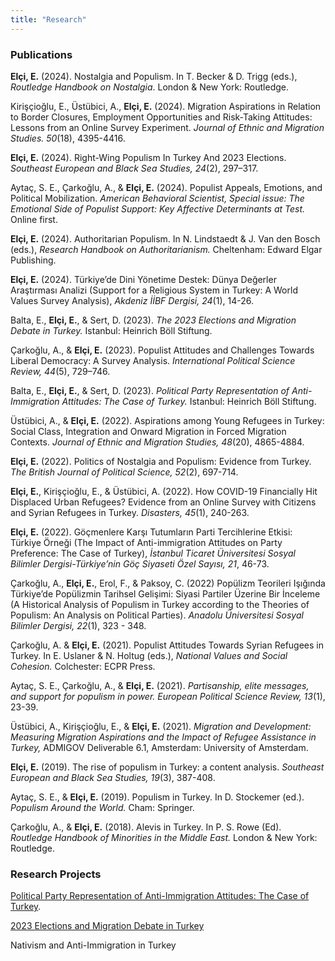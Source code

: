 ```yaml
---
title: "Research"
---
```


### Publications

**Elçi, E.** (2024). Nostalgia and Populism. In T. Becker & D. Trigg (eds.), *Routledge Handbook on Nostalgia*. London & New York: Routledge.

Kirişçioğlu, E., Üstübici, A., **Elçi, E.** (2024). Migration Aspirations in Relation to Border Closures, Employment Opportunities and Risk-Taking Attitudes: Lessons from an Online Survey Experiment. *Journal of Ethnic and Migration Studies. 50*(18), 4395-4416.

**Elçi, E.** (2024). Right-Wing Populism In Turkey And 2023 Elections. *Southeast European and Black Sea Studies, 24*(2), 297–317.

Aytaç, S. E., Çarkoğlu, A., & **Elçi, E.** (2024). Populist Appeals, Emotions, and Political Mobilization. *American Behavioral Scientist, Special issue: The Emotional Side of Populist Support: Key Affective Determinants at Test.* Online first.

**Elçi, E.** (2024). Authoritarian Populism. In N. Lindstaedt & J. Van den Bosch (eds.), *Research Handbook on Authoritarianism.* Cheltenham: Edward Elgar Publishing.

**Elçi, E.** (2024). Türkiye’de Dini Yönetime Destek: Dünya Değerler Araştırması Analizi (Support for a Religious System in Turkey: A World Values Survey Analysis), *Akdeniz İİBF Dergisi, 24*(1), 14-26.

Balta, E., **Elçi, E.**, & Sert, D. (2023). *The 2023 Elections and Migration Debate in Turkey.* Istanbul: Heinrich Böll Stiftung.

Çarkoğlu, A., & **Elçi, E.** (2023). Populist Attitudes and Challenges Towards Liberal Democracy: A Survey Analysis. *International Political Science Review, 44*(5), 729–746.

Balta, E., **Elçi, E.**, & Sert, D. (2023). *Political Party Representation of Anti-Immigration Attitudes: The Case of Turkey.* Istanbul: Heinrich Böll Stiftung.

Üstübici, A., & **Elçi, E.** (2022). Aspirations among Young Refugees in Turkey: Social Class, Integration and Onward Migration in Forced Migration Contexts. *Journal of Ethnic and Migration Studies, 48*(20), 4865-4884.

**Elçi, E.** (2022). Politics of Nostalgia and Populism: Evidence from Turkey. *The British Journal of Political Science, 52*(2), 697-714.

**Elçi, E.**, Kirişçioğlu, E., & Üstübici, A. (2022). How COVID-19 Financially Hit Displaced Urban Refugees? Evidence from an Online Survey with Citizens and Syrian Refugees in Turkey. *Disasters, 45*(1), 240-263.

**Elçi, E.** (2022). Göçmenlere Karşı Tutumların Parti Tercihlerine Etkisi: Türkiye Örneği (The Impact of Anti-immigration Attitudes on Party Preference: The Case of Turkey), *İstanbul Ticaret Üniversitesi Sosyal Bilimler Dergisi-Türkiye’nin Göç Siyaseti Özel Sayısı, 21*, 46-73.

Çarkoğlu, A., **Elçi, E.**, Erol, F., & Paksoy, C. (2022) Popülizm Teorileri Işığında Türkiye’de Popülizmin Tarihsel Gelişimi: Siyasi Partiler Üzerine Bir İnceleme (A Historical Analysis of Populism in Turkey according to the Theories of Populism: An Analysis on Political Parties). *Anadolu Üniversitesi Sosyal Bilimler Dergisi, 22*(1), 323 - 348.

Çarkoğlu, A. & **Elçi, E.** (2021). Populist Attitudes Towards Syrian Refugees in Turkey. In E. Uslaner & N. Holtug (eds.), *National Values and Social Cohesion.* Colchester: ECPR Press.

Aytaç, S. E., Çarkoğlu, A., & **Elçi, E.** (2021). *Partisanship, elite messages, and support for populism in power. European Political Science Review, 13*(1), 23-39.

Üstübici, A., Kirişçioğlu, E., & **Elçi, E.** (2021). *Migration and Development: Measuring Migration Aspirations and the Impact of Refugee Assistance in Turkey,* ADMIGOV Deliverable 6.1, Amsterdam: University of Amsterdam.

**Elçi, E.** (2019). The rise of populism in Turkey: a content analysis. *Southeast European and Black Sea Studies, 19*(3), 387-408.

Aytaç, S. E., & **Elçi, E.** (2019). Populism in Turkey. In D. Stockemer (ed.). *Populism Around the World.* Cham: Springer.

Çarkoğlu, A., & **Elçi, E.** (2018). Alevis in Turkey. In P. S. Rowe (Ed). *Routledge Handbook of Minorities in the Middle East.* London & New York: Routledge.

### Research Projects

[Political Party Representation of Anti-Immigration Attitudes: The Case of Turkey](https://tr.boell.org/en/2023/03/03/political-party-representation-anti-immigration-attitudes).

[2023 Elections and Migration Debate in Turkey](https://tr.boell.org/en/2023/11/07/2023-elections-and-migration-debate-turkey)

Nativism and Anti-Immigration in Turkey
